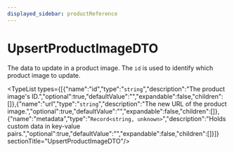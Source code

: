 ```yaml
---
displayed_sidebar: productReference
---
```



# UpsertProductImageDTO

The data to update in a product image. The `id` is used to identify which product image to update.

<TypeList types={[{"name":"id","type":"`string`","description":"The product image's ID.","optional":true,"defaultValue":"","expandable":false,"children":[]},{"name":"url","type":"`string`","description":"The new URL of the product image.","optional":true,"defaultValue":"","expandable":false,"children":[]},{"name":"metadata","type":"`Record<string, unknown>`","description":"Holds custom data in key-value pairs.","optional":true,"defaultValue":"","expandable":false,"children":[]}]}  sectionTitle="UpsertProductImageDTO"/>
